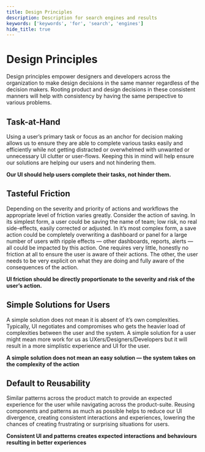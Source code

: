 ```yaml
---
title: Design Principles
description: Description for search engines and results
keywords: ['keywords', 'for', 'search', 'engines']
hide_title: true
---
```



# Design Principles <Badge text='draft' color='orange'></Badge>


Design principles empower designers and developers across the organization to make design decisions in the same manner regardless of the decision makers. Rooting product and design decisions in these consistent manners will help with consistency by having the same perspective to various problems.


## Task-at-Hand

Using a user’s primary task or focus as an anchor for decision making allows us to ensure they are able to complete various tasks easily and efficiently while not getting distracted or overwhelmed with unwanted or unnecessary UI clutter or user-flows. Keeping this in mind will help ensure our solutions are helping our users and not hindering them.

**Our UI should help users complete their tasks, not hinder them.**


## Tasteful Friction

Depending on the severity and priority of actions and workflows the appropriate level of friction varies greatly. Consider the action of saving. In its simplest form, a user could be saving the name of team; low risk, no real side-effects, easily corrected or adjusted. In it’s most complex form, a save action could be completely overwriting a dashboard or panel for a large number of users with ripple effects — other dashboards, reports, alerts — all could be impacted by this action. One requires very little, honestly no friction at all to ensure the user is aware of their actions. The other, the user needs to be very explicit on what they are doing and fully aware of the consequences of the action. 

**UI friction should be directly proportionate to the severity and risk of the user’s action.**


## Simple Solutions for Users

A simple solution does not mean it is absent of it’s own complexities. Typically, UI negotiates and compromises who gets the heavier load of complexities between the user and the system. A simple solution for a user might mean more work for us as UXers/Designers/Developers but it will result in a more simplistic experience and UI for the user. 

**A simple solution does not mean an easy solution — the system takes on the complexity of the action**


## Default to Reusability

Similar patterns across the product match to provide an expected experience for the user while navigating across the product-suite. Reusing components and patterns as much as possible helps to reduce our UI divergence, creating consistent interactions and experiences, lowering the chances of creating frustrating or surprising situations for users.

**Consistent UI and patterns creates expected interactions and behaviours resulting in better experiences**

